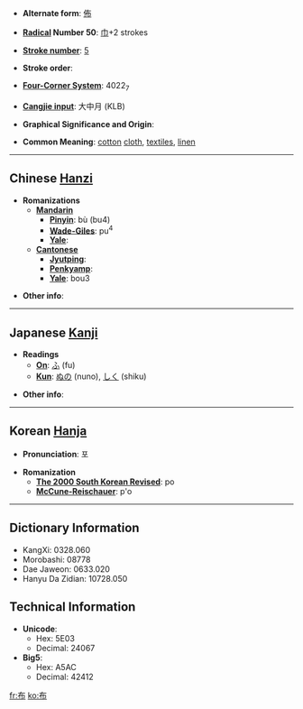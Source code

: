 * '''Alternate form''': [[佈]]

* '''[[Wiktionary:Chinese radical index| Radical]] Number 50''': [[Wiktionary:Chinese radical index 巾|巾]]+2 strokes

* '''[[Wiktionary:Chinese total strokes index|Stroke number]]''': [[Wiktionary:Chinese total strokes index 5|5]]

* '''Stroke order''': 

* '''[[Wiktionary:Chinese four corner index|Four-Corner System]]''': 4022<sub>7</sub>

* '''[[Wiktionary:Chinese Cangjie index|Cangjie input]]''': 大中月 (KLB)

* '''Graphical Significance and Origin''': 

* '''Common Meaning''': [[cotton]] [[cloth]], [[textile]]s, [[linen]]

----

== Chinese [[Hanzi]] ==

* '''Romanizations'''
** '''[[Mandarin]]'''
*** '''[[Pinyin]]''': bù (bu4)
*** '''[[Wade-Giles]]''': pu<sup>4</sup>
*** '''[[Yale]]''': 
** '''[[Cantonese]]'''
*** '''[[Jyutping]]''':
*** '''[[Penkyamp]]''': 
*** '''[[Yale]]''': bou3

* '''Other info''': 

----

== Japanese [[Kanji]] ==

* '''Readings'''
** '''[[On]]''': [[ふ]] (fu)
** '''[[Kun]]''': [[ぬの]] (nuno), [[しく]] (shiku)

* '''Other info''':  

----

== Korean [[Hanja]] ==

* '''Pronunciation''': 포

* '''Romanization'''
** '''[[The 2000 South Korean Revised Romanization|The 2000 South Korean Revised]]''': po
** '''[[McCune-Reischauer]]''': p'o

----

== Dictionary Information ==

* KangXi: 0328.060
* Morobashi: 08778
* Dae Jaweon: 0633.020
* Hanyu Da Zidian: 10728.050

== Technical Information ==

* '''Unicode''':
** Hex: 5E03
** Decimal: 24067
* '''Big5''':
** Hex: A5AC
** Decimal: 42412

[[fr:布]]
[[ko:布]]